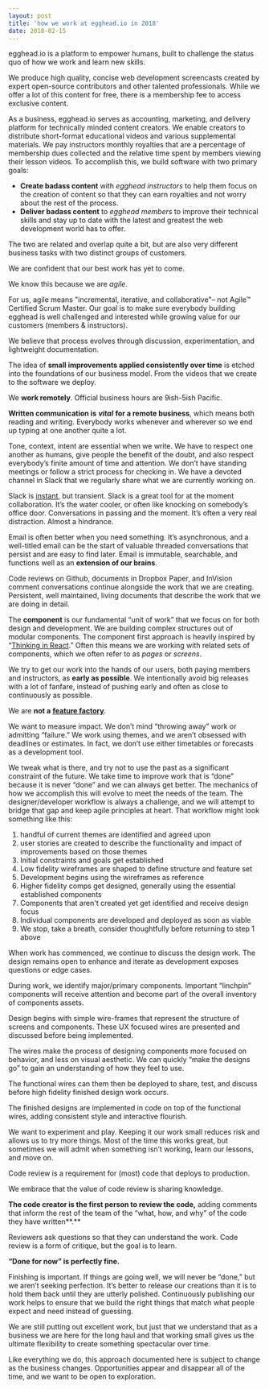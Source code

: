 ```yaml
---
layout: post
title: 'how we work at egghead.io in 2018'
date: 2018-02-15
---
```


egghead.io is a platform to empower humans, built to challenge the status quo of how we work and learn new skills.

We produce high quality, concise web development screencasts created by expert open-source contributors and other talented professionals. While we offer a lot of this content for free, there is a membership fee to access exclusive content.

As a business, egghead.io serves as accounting, marketing, and delivery platform for technically minded content creators. We enable creators to distribute short-format educational videos and various supplemental materials. We pay instructors monthly royalties that are a percentage of membership dues collected and the relative time spent by members viewing their lesson videos.
To accomplish this, we build software with two primary goals:

- **Create badass content** with _egghead instructors_ to help them focus on the creation of content so that they can earn royalties and not worry about the rest of the process.
- **Deliver badass content** to _egghead members_ to improve their technical skills and stay up to date with the latest and greatest the web development world has to offer.

The two are related and overlap quite a bit, but are also very different business tasks with two distinct groups of customers.

We are confident that our best work has yet to come.

We know this because we are _agile_.

For us, agile means "incremental, iterative, and collaborative"– not Agile™ Certified Scrum Master.
Our goal is to make sure everybody building egghead is well challenged and interested while growing value for our customers (members & instructors).

We believe that process evolves through discussion, experimentation, and lightweight documentation.

The idea of **small improvements applied consistently over time** is etched into the foundations of our business model. From the videos that we create to the software we deploy.

We **work remotely**. Official business hours are 9ish-5ish Pacific.

**Written communication is** **_vital_** **for a remote business**, which means both reading and writing. Everybody works whenever and wherever so we end up typing at one another quite a lot.

Tone, context, intent are essential when we write. We have to respect one another as humans, give people the benefit of the doubt, and also respect everybody’s finite amount of time and attention.
We don’t have standing meetings or follow a strict process for checking in. We have a devoted channel in Slack that we regularly share what we are currently working on.

Slack is [instant](https://m.signalvnoise.com/is-group-chat-making-you-sweat-744659addf7d), but transient. Slack is a great tool for at the moment collaboration. It’s the water cooler, or often like knocking on somebody’s office door. Conversations in passing and the moment. It’s often a very real distraction. Almost a hindrance.

Email is often better when you need something. It’s asynchronous, and a well-titled email can be the start of valuable threaded conversations that persist and are easy to find later. Email is immutable, searchable, and functions well as an **extension of our brains**.

Code reviews on Github, documents in Dropbox Paper, and InVision comment conversations continue alongside the work that we are creating. Persistent, well maintained, living documents that describe the work that we are doing in detail.

The **component** is our fundamental “unit of work” that we focus on for both design and development. We are building complex structures out of modular components. The component first approach is heavily inspired by “[Thinking in React](https://facebook.github.io/react/docs/thinking-in-react.html).” Often this means we are working with related sets of components, which we often refer to as _pages_ or _screens_.

We try to get our work into the hands of our users, both paying members and instructors, as **early as possible**. We intentionally avoid big releases with a lot of fanfare, instead of pushing early and often as close to continuously as possible.

We are **not a** [**feature factory**](https://hackernoon.com/12-signs-youre-working-in-a-feature-factory-44a5b938d6a2#.8pwdwur1t).

We want to measure impact. We don’t mind “throwing away” work or admitting “failure.” We work using themes, and we aren’t obsessed with deadlines or estimates. In fact, we don’t use either timetables or forecasts as a development tool.

We tweak what is there, and try not to use the past as a significant constraint of the future. We take time to improve work that is “done” because it is never “done” and we can always get better.
The mechanics of how we accomplish this will evolve to meet the needs of the team. The designer/developer workflow is always a challenge, and we will attempt to bridge that gap and keep agile principles at heart. That workflow might look something like this:

1. handful of current themes are identified and agreed upon
2. user stories are created to describe the functionality and impact of improvements based on those themes
3. Initial constraints and goals get established
4. Low fidelity wireframes are shaped to define structure and feature set
5. Development begins using the wireframes as reference
6. Higher fidelity comps get designed, generally using the essential established components
7. Components that aren't created yet get identified and receive design focus
8. Individual components are developed and deployed as soon as viable
9. We stop, take a breath, consider thoughtfully before returning to step 1 above

When work has commenced, we continue to discuss the design work. The design remains open to enhance and iterate as development exposes questions or edge cases.

During work, we identify major/primary components. Important “linchpin” components will receive attention and become part of the overall inventory of components assets.

Design begins with simple wire-frames that represent the structure of screens and components. These UX focused wires are presented and discussed before being implemented.

The wires make the process of designing components more focused on behavior, and less on visual aesthetic. We can quickly “make the designs go” to gain an understanding of how they feel to use.

The functional wires can them then be deployed to share, test, and discuss before high fidelity finished design work occurs.

The finished designs are implemented in code on top of the functional wires, adding consistent style and interactive flourish.

We want to experiment and play. Keeping it our work small reduces risk and allows us to try more things. Most of the time this works great, but sometimes we will admit when something isn’t working, learn our lessons, and move on.

Code review is a requirement for (most) code that deploys to production.

We embrace that the value of code review is sharing knowledge.

**The code creator is the first person to review the code,** adding comments that inform the rest of the team of the “what, how, and why” of the code they have written**.**

Reviewers ask questions so that they can understand the work. Code review is a form of critique, but the goal is to learn.

**“Done for now” is perfectly fine.**

Finishing is important. If things are going well, we will never be “done,” but we aren’t seeking perfection. It’s better to release our creations than it is to hold them back until they are utterly polished. Continuously publishing our work helps to ensure that we build the right things that match what people expect and need instead of guessing.

We are still putting out excellent work, but just that we understand that as a business we are here for the long haul and that working small gives us the ultimate flexibility to create something spectacular over time.

Like everything we do, this approach documented here is subject to change as the business changes. Opportunities appear and disappear all of the time, and we want to be open to exploration.
